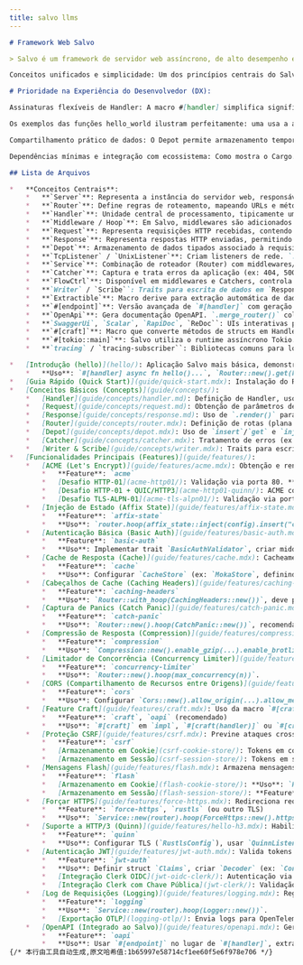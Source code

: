 ```yaml
---
title: salvo llms
---
```


```markdown
# Framework Web Salvo

> Salvo é um framework de servidor web assíncrono, de alto desempenho e rico em funcionalidades, construído na linguagem Rust. Ele possui um design limpo e modular, fácil de usar e estender, oferecendo recursos poderosos como roteamento, middleware (Hoop), extração de dados, WebSocket, TLS (com recarregamento a quente de certificados OpenSSL/Rustls), HTTP/3, gerenciamento automático de certificados ACME, múltiplas estratégias de proxy reverso, controle de timeout de requisições, tratamento personalizado de erros (Catcher), suporte a OpenAPI e muito mais.

Conceitos unificados e simplicidade: Um dos princípios centrais do Salvo é a unificação entre Handlers (manipuladores) e Middlewares. Ambos são essencialmente implementações do trait Handler, responsáveis por processar requisições (Request) e potencialmente modificar respostas (Response). Essa unificação reduz a quantidade de conceitos a aprender, tornando o framework mais intuitivo. Middlewares são aplicados através de métodos específicos de roteamento, como hoop.

# Prioridade na Experiência do Desenvolvedor (DX):

Assinaturas flexíveis de Handler: A macro #[handler] simplifica significativamente a escrita de handlers. Desenvolvedores não precisam se preocupar com listas completas de parâmetros ou sua ordem fixa - basta declarar os parâmetros realmente necessários na assinatura da função (como &mut Request, &mut Depot, &mut Response), podendo omitir os não utilizados ou reordená-los livremente. Isso mantém o código limpo e focado na lógica de negócio.

Os exemplos das funções hello_world ilustram perfeitamente: uma usa a assinatura completa (com parâmetros prefixados por _ para indicar não uso), enquanto outra mantém apenas o &mut Response essencial.

Compartilhamento prático de dados: O Depot permite armazenamento temporário de dados durante o ciclo de vida da requisição. Middlewares e handlers podem compartilhar informações através dele (ex: middleware de autenticação armazena dados do usuário para handlers subsequentes).

Dependências mínimas e integração com ecossistema: Como mostra o Cargo.toml, aplicações Salvo básicas têm poucas dependências essenciais, aproveitando bibliotecas consolidadas como tokio (runtime assíncrono) e tracing (logs/traces) em vez de reinventar a roda.

## Lista de Arquivos

*   **Conceitos Centrais**:
    *   **`Server`**: Representa a instância do servidor web, responsável por aceitar conexões e processar requisições.
    *   **`Router`**: Define regras de roteamento, mapeando URLs e métodos HTTP para handlers correspondentes. Suporta parâmetros de caminho (`{nome}` ou `{id:num}`), curingas (`{*rest}`, `{**rest}`), e correspondência avançada via `.host()` ou `.filter_fn()`. `.push()` adiciona sub-rotas, `.then()` cria rotas condicionais.
    *   **`Handler`**: Unidade central de processamento, tipicamente uma função assíncrona. A macro `#[handler]` converte funções em Handlers, permitindo omissão/reordenação de parâmetros (`Request`, `Depot`, `Response`, `FlowCtrl`). Handlers também podem atuar como middlewares ou tratadores de erro. Podem retornar tipos implementando `Writer`/`Scribe` ou `Result<T, E>` (onde T e E implementam `Writer`).
    *   **`Middleware / Hoop`**: Em Salvo, middlewares são adicionados via método `hoop`, executando lógica antes/depois do Handler principal.
    *   **`Request`**: Representa requisições HTTP recebidas, contendo cabeçalhos, método, caminho, parâmetros de consulta e corpo. Oferece métodos `.parse_*()` e `.extract()` para conversão em tipos fortemente tipados. `.file()`/`.files()` lidam com uploads. `.remote_addr()` obtém endereço do cliente.
    *   **`Response`**: Representa respostas HTTP enviadas, permitindo definir status (`.status_code()`), cabeçalhos (`.headers_mut()`, `.add_header()`), corpo etc. `.render()` facilita a definição do corpo (texto, HTML, JSON, redirecionamentos). `.channel()` permite respostas em fluxo.
    *   **`Depot`**: Armazenamento de dados tipados associado à requisição, para compartilhamento entre handlers/middlewares. Usa `.insert("chave", valor)`/`.get::<T>("chave")` ou `.inject(valor)`/`.obtain::<T>()`.
    *   **`TcpListener` / `UnixListener`**: Criam listeners de rede. `.bind().await` retorna `Acceptor`. Suporta TLS via `.rustls()`, `.openssl()`, `.native_tls()`, gerenciamento automático de certificados com `.acme()` e QUIC/HTTP3 com `.quinn()`. `.join()` combina múltiplos listeners.
    *   **`Service`**: Combinação de roteador (Router) com middlewares/Catchers em nível de serviço. `Service::new(router)`.
    *   **`Catcher`**: Captura e trata erros da aplicação (ex: 404, 500). Adicionado via `Service::catcher()`. Suporta `hoop` para personalização.
    *   **`FlowCtrl`**: Disponível em middlewares e Catchers, controla fluxo de processamento (ex: `ctrl.skip_rest()`).
    *   **`Writer` / `Scribe``: Traits para escrita de dados em `Response`.
    *   **`Extractible`**: Macro derive para extração automática de dados em structs a partir de múltiplas fontes.
    *   **`#[endpoint]`**: Versão avançada de `#[handler]` com geração automática de documentação OpenAPI.
    *   **`OpenApi`**: Gera documentação OpenAPI. `.merge_router()` coleta informações de rotas. `.into_router()` cria rota para servir especificação JSON.
    *   **`SwaggerUi`, `Scalar`, `RapiDoc`, `ReDoc``: UIs interativas para documentação OpenAPI.
    *   **`#[craft]`**: Macro que converte métodos de structs em Handlers/Endpoints, simplificando lógica com estado.
    *   **`#[tokio::main]`**: Salvo utiliza o runtime assíncrono Tokio.
    *   **`tracing` / `tracing-subscriber``: Bibliotecas comuns para logs.

*   [Introdução (hello)](hello/): Aplicação Salvo mais básica, demonstrando Handler, Router e inicialização do servidor.
    *   **Uso**: `#[handler] async fn hello()...`, `Router::new().get(hello)`, `Server::new(acceptor).serve(router)`.
*   [Guia Rápido (Quick Start)](guide/quick-start.mdx): Instalação do Rust, criação do primeiro projeto Salvo, uso da macro `#[handler]`, exemplo HTTP/3 e ferramenta CLI Salvo.
*   [Conceitos Básicos (Concepts)](guide/concepts/):
    *   [Handler](guide/concepts/handler.md): Definição de Handler, uso como middleware (hoop) e destino (goal), detalhes da macro `#[handler]`, tratamento de erros (`Result<T: Writer, E: Writer>`).
    *   [Request](guide/concepts/request.md): Obtenção de parâmetros de consulta (`.query()`), dados de formulário (`.form()`), JSON (`.parse_json()`), parâmetros de caminho (`.param()`), cabeçalhos (`.header()`). Introduz macro `Extractible` e extratores embutidos (`JsonBody`, `FormBody`, `QueryParam` etc.) para extração automática.
    *   [Response](guide/concepts/response.md): Uso de `.render()` para texto, JSON, HTML; definição de status (`.status_code()`); redirecionamentos (`Redirect::found()`).
    *   [Router](guide/concepts/router.mdx): Definição de rotas (plana vs hierárquica), correspondência de caminhos (estática, parâmetros `{id}`, números `{id:num}`, regex `{id:regex}`, curingas `{*rest}`, `{**rest}`), filtros (`.filter()`, `.filter_fn()`), middlewares (`.hoop()`), rotas condicionais (`.then()`).
    *   [Depot](guide/concepts/depot.mdx): Uso de `insert`/`get` e `inject`/`obtain` para compartilhar dados durante o processamento.
    *   [Catcher](guide/concepts/catcher.mdx): Tratamento de erros (ex: 404) via `Service::catcher()` e Handlers personalizados.
    *   [Writer & Scribe](guide/concepts/writer.mdx): Traits para escrita de tipos personalizados em `Response`.
*   [Funcionalidades Principais (Features)](guide/features/):
    *   [ACME (Let's Encrypt)](guide/features/acme.mdx): Obtenção e renovação automática de certificados TLS.
        *   **Feature**: `acme`
        *   [Desafio HTTP-01](acme-http01/): Validação via porta 80. **Uso**: `TcpListener::new(...):443.acme().cache_path(...).add_domain(...).http01_challenge(&mut router).join(TcpListener::new(...):80).bind()`.
        *   [Desafio HTTP-01 + QUIC/HTTP3](acme-http01-quinn/): ACME com HTTP3. **Uso**: Adicionar `.quinn("0.0.0.0:443")` após `http01_challenge`.
        *   [Desafio TLS-ALPN-01](acme-tls-alpn01/): Validação via porta 443, sem necessidade da porta 80. **Uso**: `TcpListener::new(...):443.acme().cache_path(...).add_domain(...).bind()` (usa TLS-ALPN-01 por padrão).
    *   [Injeção de Estado (Affix State)](guide/features/affix-state.mdx): Uso de `affix_state::inject()` e `affix_state::insert()` para injetar dados compartilhados no `Depot`.
        *   **Feature**: `affix-state`
        *   **Uso**: `router.hoop(affix_state::inject(config).insert("chave", valor))`, em Handlers usar `depot.obtain::<Config>()` ou `depot.get::<T>("chave")`.
    *   [Autenticação Básica (Basic Auth)](guide/features/basic-auth.mdx): Implementação de HTTP Basic Auth.
        *   **Feature**: `basic-auth`
        *   **Uso**: Implementar trait `BasicAuthValidator`, criar middleware `BasicAuth::new(validator)` e adicionar com `hoop()`.
    *   [Cache de Resposta (Cache)](guide/features/cache.mdx): Cacheamento de respostas de Handlers.
        *   **Feature**: `cache`
        *   **Uso**: Configurar `CacheStore` (ex: `MokaStore`, definindo TTL) e `CacheIssuer` (ex: `RequestIssuer`), criar middleware `Cache::new(store, issuer)` e adicionar com `hoop()`.
    *   [Cabeçalhos de Cache (Caching Headers)](guide/features/caching-headers.mdx): Adição automática de cabeçalhos `ETag` e `Cache-Control`.
        *   **Feature**: `caching-headers`
        *   **Uso**: `Router::with_hoop(CachingHeaders::new())`, deve preceder `Compression`.
    *   [Captura de Panics (Catch Panic)](guide/features/catch-panic.mdx): Previne falhas no servidor por panics em Handlers.
        *   **Feature**: `catch-panic`
        *   **Uso**: `Router::new().hoop(CatchPanic::new())`, recomendado como primeiro middleware.
    *   [Compressão de Resposta (Compression)](guide/features/compression.mdx): Compressão do corpo da resposta (gzip, brotli, zstd).
        *   **Feature**: `compression`
        *   **Uso**: `Compression::new().enable_gzip(...).enable_brotli(...).hoop(middleware)`.
    *   [Limitador de Concorrência (Concurrency Limiter)](guide/features/concurrency-limiter.mdx): Limita requisições processadas simultaneamente.
        *   **Feature**: `concurrency-limiter`
        *   **Uso**: `Router::new().hoop(max_concurrency(n))`.
    *   [CORS (Compartilhamento de Recursos entre Origens)](guide/features/cors.mdx): Configura política de requisições cross-origin.
        *   **Feature**: `cors`
        *   **Uso**: Configurar `Cors::new().allow_origin(...).allow_methods(...).into_handler()` e adicionar ao `Service` (geralmente com `hoop`).
    *   [Feature Craft](guide/features/craft.mdx): Uso da macro `#[craft]` para converter métodos de structs em Handlers/Endpoints.
        *   **Feature**: `craft`, `oapi` (recomendado)
        *   **Uso**: `#[craft]` em `impl`, `#[craft(handler)]` ou `#[craft(endpoint)]` em métodos. Chamar em rotas como `opts.nome_metodo()` ou `Struct::nome_metodo()`.
    *   [Proteção CSRF](guide/features/csrf.mdx): Previne ataques cross-site request forgery.
        *   **Feature**: `csrf`
        *   [Armazenamento em Cookie](csrf-cookie-store/): Tokens em cookies. **Uso**: Configurar `Finder` (ex: `FormFinder`) e `Store` (ex: `bcrypt_cookie_csrf(finder)`), adicionar middleware com `hoop()`, obter token com `depot.csrf_token()`.
        *   [Armazenamento em Sessão](csrf-session-store/): Tokens em sessão. **Feature**: `session`. **Uso**: Similar a CookieStore, mas requer `SessionHandler` prévio, usar `bcrypt_session_csrf(finder)` etc.
    *   [Mensagens Flash](guide/features/flash.mdx): Armazena mensagens temporárias para redirecionamentos.
        *   **Feature**: `flash`
        *   [Armazenamento em Cookie](flash-cookie-store/): **Uso**: `Router::new().hoop(CookieStore::new().into_handler())`. Em Handlers: `depot.outgoing_flash_mut().info(...)` para definir, `depot.incoming_flash()` para ler.
        *   [Armazenamento em Sessão](flash-session-store/): **Feature**: `session`. **Uso**: Adicionar `SessionHandler` primeiro, depois `hoop(SessionStore::new().into_handler())`.
    *   [Forçar HTTPS](guide/features/force-https.mdx): Redireciona requisições HTTP para HTTPS.
        *   **Feature**: `force-https`, `rustls` (ou outro TLS)
        *   **Uso**: `Service::new(router).hoop(ForceHttps::new().https_port(443))`. Geralmente requer escuta simultânea em portas HTTP e HTTPS.
    *   [Suporte a HTTP/3 (Quinn)](guide/features/hello-h3.mdx): Habilita HTTP/3 e QUIC.
        *   **Feature**: `quinn`
        *   **Uso**: Configurar TLS (`RustlsConfig`), usar `QuinnListener::new(quinn_config, addr).join(tcp_listener).bind()`.
    *   [Autenticação JWT](guide/features/jwt-auth.mdx): Valida tokens JWT.
        *   **Feature**: `jwt-auth`
        *   **Uso**: Definir struct `Claims`, criar `Decoder` (ex: `ConstDecoder`, `OidcDecoder`), configurar middleware `JwtAuth::new(decoder).finders(...).force_passed(...)`. Em Handlers: `depot.jwt_auth_state()` e `depot.jwt_auth_data()`.
        *   [Integração Clerk OIDC](jwt-oidc-clerk/): Autenticação via provedor OIDC (Clerk).
        *   [Integração Clerk com Chave Pública](jwt-clerk/): Validação direta com chave pública do Clerk.
    *   [Log de Requisições (Logging)](guide/features/logging.mdx): Registra informações de requisições HTTP.
        *   **Feature**: `logging`
        *   **Uso**: `Service::new(router).hoop(Logger::new())`.
        *   [Exportação OTLP](logging-otlp/): Envia logs para OpenTelemetry Collector.
    *   [OpenAPI (Integrado ao Salvo)](guide/features/openapi.mdx): Geração automática de documentação OpenAPI v3.
        *   **Feature**: `oapi`
        *   **Uso**: Usar `#[endpoint]` no lugar de `#[handler]`, extratores `oapi::extract::*` (`QueryParam`, `JsonBody`, `PathParam`
{/* 本行由工具自动生成,原文哈希值:1b65997e58714cf1ee60f5e6f978e706 */}